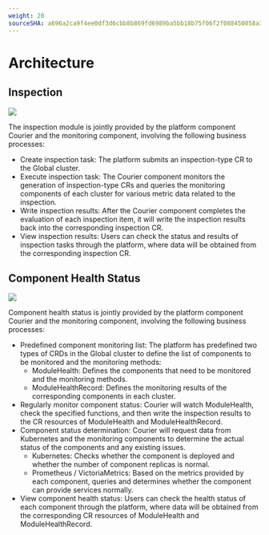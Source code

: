 ```yaml
---
weight: 20
sourceSHA: a696a2ca9f4ee0df3d6cbb8b869fd6989ba5bb18b75f06f2f088450058a3e9bf
---
```


# Architecture

## Inspection

![](./assets/inspection_flow.png)

The inspection module is jointly provided by the platform component Courier and the monitoring component, involving the following business processes:

- Create inspection task: The platform submits an inspection-type CR to the Global cluster.
- Execute inspection task: The Courier component monitors the generation of inspection-type CRs and queries the monitoring components of each cluster for various metric data related to the inspection.
- Write inspection results: After the Courier component completes the evaluation of each inspection item, it will write the inspection results back into the corresponding inspection CR.
- View inspection results: Users can check the status and results of inspection tasks through the platform, where data will be obtained from the corresponding inspection CR.

## Component Health Status

![](./assets/healthcheck_flow.png)

Component health status is jointly provided by the platform component Courier and the monitoring component, involving the following business processes:

- Predefined component monitoring list: The platform has predefined two types of CRDs in the Global cluster to define the list of components to be monitored and the monitoring methods:
  - ModuleHealth: Defines the components that need to be monitored and the monitoring methods.
  - ModuleHealthRecord: Defines the monitoring results of the corresponding components in each cluster.
- Regularly monitor component status: Courier will watch ModuleHealth, check the specified functions, and then write the inspection results to the CR resources of ModuleHealth and ModuleHealthRecord.
- Component status determination: Courier will request data from Kubernetes and the monitoring components to determine the actual status of the components and any existing issues.
  - Kubernetes: Checks whether the component is deployed and whether the number of component replicas is normal.
  - Prometheus / VictoriaMetrics: Based on the metrics provided by each component, queries and determines whether the component can provide services normally.
- View component health status: Users can check the health status of each component through the platform, where data will be obtained from the corresponding CR resources of ModuleHealth and ModuleHealthRecord.
